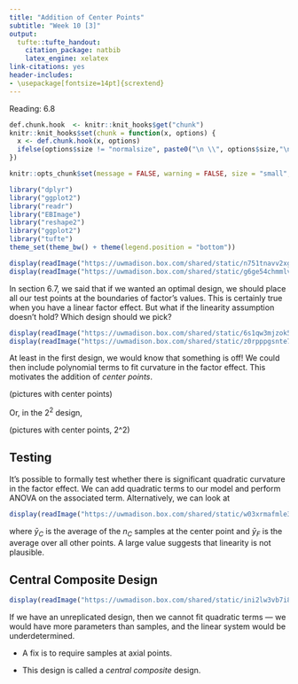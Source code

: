```yaml
---
title: "Addition of Center Points"
subtitle: "Week 10 [3]"
output:
  tufte::tufte_handout:
    citation_package: natbib
    latex_engine: xelatex
link-citations: yes
header-includes:
- \usepackage[fontsize=14pt]{scrextend}
---
```


Reading: 6.8

```r
def.chunk.hook  <- knitr::knit_hooks$get("chunk")
knitr::knit_hooks$set(chunk = function(x, options) {
  x <- def.chunk.hook(x, options)
  ifelse(options$size != "normalsize", paste0("\n \\", options$size,"\n\n", x, "\n\n \\normalsize"), x)
})

knitr::opts_chunk$set(message = FALSE, warning = FALSE, size = "small", echo = FALSE, fig.margin = TRUE, fig.height = 5)
```

```r
library("dplyr")
library("ggplot2")
library("readr")
library("EBImage")
library("reshape2")
library("ggplot2")
library("tufte")
theme_set(theme_bw() + theme(legend.position = "bottom"))
```

```r
display(readImage("https://uwmadison.box.com/shared/static/n751tnavv2xgg50cj3z535t3s3dsbel0.png"))
display(readImage("https://uwmadison.box.com/shared/static/g6ge54chmmlv1guftm15fz4o4j8dz7ek.png"))
```

In section 6.7, we said that if we wanted an optimal design, we should place all our test points at the boundaries of factor’s values. This is certainly true when you have a linear factor effect. But what if the linearity assumption doesn’t hold? Which design should we pick?

```r
display(readImage("https://uwmadison.box.com/shared/static/6s1qw3mjzok5zrm7l384undexkb2ga2u.png"))
display(readImage("https://uwmadison.box.com/shared/static/z0rpppgsnte77f3vsl5dsrbvtyrtqne0.png"))
```

At least in the first design, we would know that something is off! We could then include polynomial terms to fit curvature in the factor effect.
This motivates the addition of _center points_. 

(pictures with center points)

Or, in the $2^2$ design,

(pictures with center points, 2^2)

## Testing

It’s possible to formally test whether there is significant quadratic curvature in the factor effect. We can add quadratic terms to our model and perform ANOVA on the associated term. Alternatively, we can look at
\begin{align}
SS_{\text{curvature}} &= \frac{n_{F}n_{C}\left(\bar{y}_{F} - \bar{y}_{C}\right)^2}{n_{F} + n_{C}}
\end{align}
```r
display(readImage("https://uwmadison.box.com/shared/static/w03xrmafmle36svbr4h3mpjrcjprgef7.png"))
```

where $\bar{y}_{C}$ is the average of the $n_{C}$ samples at the center point and  $\bar{y}_{F}$ is the average over all other points. A large value suggests that linearity is not plausible.

## Central Composite Design

```r
display(readImage("https://uwmadison.box.com/shared/static/ini2lw3vb7i89fga7ph3ywkygszaqgj6.png"))
```


If we have an unreplicated design, then we cannot fit quadratic terms — we would have more parameters than samples, and the linear system would be underdetermined. 

* A fix is to require samples at axial points.

* This design is called a _central composite_ design.